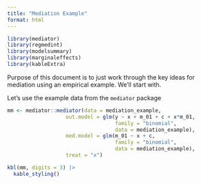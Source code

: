 ```yaml
---
title: "Mediation Example"
format: html
---
```

```r
library(mediator)
library(regmedint)
library(modelsummary)
library(marginaleffects)
library(kableExtra)
```

Purpose of this document is to just work through the key ideas for mediation using an empirical example. We'll start with. 

Let's use the example data from the `mediator` package

```r
mm <- mediator::mediator(data = mediation_example,
                   out.model = glm(y ~ x + m_01 + c + x*m_01,
                                   family = "binomial",
                                   data = mediation_example),
                   med.model = glm(m_01 ~ x + c, 
                                   family = "binomial",
                                   data = mediation_example),
                   treat = "x")

kbl(mm, digits = 3) |>
  kable_styling()
```

